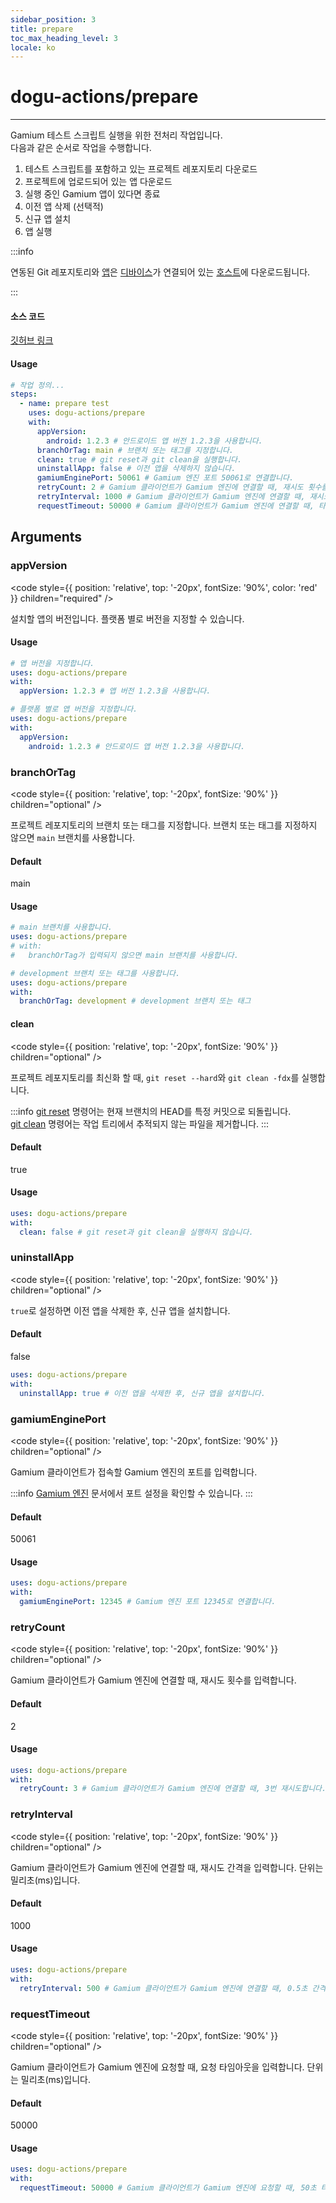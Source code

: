 ```yaml
---
sidebar_position: 3
title: prepare
toc_max_heading_level: 3
locale: ko
---
```


# dogu-actions/prepare

---

Gamium 테스트 스크립트 실행을 위한 전처리 작업입니다.<br/>
다음과 같은 순서로 작업을 수행합니다.

1. 테스트 스크립트를 포함하고 있는 프로젝트 레포지토리 다운로드
2. 프로젝트에 업로드되어 있는 앱 다운로드
3. 실행 중인 Gamium 앱이 있다면 종료
4. 이전 앱 삭제 (선택적)
5. 신규 앱 설치
6. 앱 실행

:::info

연동된 Git 레포지토리와 [앱](/management/project/app)은 [디바이스](/device-farm/device/settings)가 연결되어 있는 [호스트](/device-farm#host-and-dost)에 다운로드됩니다.

:::

#### 소스 코드

[깃허브 링크](https://github.com/dogu-actions/prepare)

#### Usage

```yaml
# 작업 정의...
steps:
  - name: prepare test
    uses: dogu-actions/prepare
    with:
      appVersion:
        android: 1.2.3 # 안드로이드 앱 버전 1.2.3을 사용합니다.
      branchOrTag: main # 브랜치 또는 태그를 지정합니다.
      clean: true # git reset과 git clean을 실행합니다.
      uninstallApp: false # 이전 앱을 삭제하지 않습니다.
      gamiumEnginePort: 50061 # Gamium 엔진 포트 50061로 연결합니다.
      retryCount: 2 # Gamium 클라이언트가 Gamium 엔진에 연결할 때, 재시도 횟수를 2회로 설정합니다.
      retryInterval: 1000 # Gamium 클라이언트가 Gamium 엔진에 연결할 때, 재시도 간격을 1초로 설정합니다.
      requestTimeout: 50000 # Gamium 클라이언트가 Gamium 엔진에 연결할 때, 타임아웃을 30초로 설정합니다.
```

## Arguments

### appVersion

<code
  style={{ position: 'relative', top: '-20px', fontSize: '90%', color: 'red' }}
  children="required"
/>

설치할 앱의 버전입니다. 플랫폼 별로 버전을 지정할 수 있습니다.

#### Usage

```yaml
# 앱 버전을 지정합니다.
uses: dogu-actions/prepare
with:
  appVersion: 1.2.3 # 앱 버전 1.2.3을 사용합니다.
```

```yaml
# 플랫폼 별로 앱 버전을 지정합니다.
uses: dogu-actions/prepare
with:
  appVersion:
    android: 1.2.3 # 안드로이드 앱 버전 1.2.3을 사용합니다.
```

### branchOrTag

<code
  style={{ position: 'relative', top: '-20px', fontSize: '90%' }}
  children="optional"
/>

프로젝트 레포지토리의 브랜치 또는 태그를 지정합니다. 브랜치 또는 태그를 지정하지 않으면 `main` 브랜치를 사용합니다.

#### Default

main

#### Usage

```yaml
# main 브랜치를 사용합니다.
uses: dogu-actions/prepare
# with:
#   branchOrTag가 입력되지 않으면 main 브랜치를 사용합니다.
```

```yaml
# development 브랜치 또는 태그를 사용합니다.
uses: dogu-actions/prepare
with:
  branchOrTag: development # development 브랜치 또는 태그
```

#### clean

<code
  style={{ position: 'relative', top: '-20px', fontSize: '90%' }}
  children="optional"
/>

프로젝트 레포지토리를 최신화 할 때, `git reset --hard`와 `git clean -fdx`를 실행합니다.

:::info
[git reset](https://git-scm.com/docs/git-reset) 명령어는 현재 브랜치의 HEAD를 특정 커밋으로 되돌립니다.<br/>
[git clean](https://git-scm.com/docs/git-clean) 명령어는 작업 트리에서 추적되지 않는 파일을 제거합니다.
:::

#### Default

true

#### Usage

```yaml
uses: dogu-actions/prepare
with:
  clean: false # git reset과 git clean을 실행하지 않습니다.
```

### uninstallApp

<code
  style={{ position: 'relative', top: '-20px', fontSize: '90%' }}
  children="optional"
/>

`true`로 설정하면 이전 앱을 삭제한 후, 신규 앱을 설치합니다.

#### Default

false

```yaml
uses: dogu-actions/prepare
with:
  uninstallApp: true # 이전 앱을 삭제한 후, 신규 앱을 설치합니다.
```

### gamiumEnginePort

<code
  style={{ position: 'relative', top: '-20px', fontSize: '90%' }}
  children="optional"
/>

Gamium 클라이언트가 접속할 Gamium 엔진의 포트를 입력합니다.

:::info
[Gamium 엔진](https://gamium.dogutech.io/docs/engine/unity/server-configuration) 문서에서 포트 설정을 확인할 수 있습니다.
:::

#### Default

50061

#### Usage

```yaml
uses: dogu-actions/prepare
with:
  gamiumEnginePort: 12345 # Gamium 엔진 포트 12345로 연결합니다.
```

### retryCount

<code
  style={{ position: 'relative', top: '-20px', fontSize: '90%' }}
  children="optional"
/>

Gamium 클라이언트가 Gamium 엔진에 연결할 때, 재시도 횟수를 입력합니다.

#### Default

2

#### Usage

```yaml
uses: dogu-actions/prepare
with:
  retryCount: 3 # Gamium 클라이언트가 Gamium 엔진에 연결할 때, 3번 재시도합니다.
```

### retryInterval

<code
  style={{ position: 'relative', top: '-20px', fontSize: '90%' }}
  children="optional"
/>

Gamium 클라이언트가 Gamium 엔진에 연결할 때, 재시도 간격을 입력합니다. 단위는 밀리초(ms)입니다.

#### Default

1000

#### Usage

```yaml
uses: dogu-actions/prepare
with:
  retryInterval: 500 # Gamium 클라이언트가 Gamium 엔진에 연결할 때, 0.5초 간격으로 재시도합니다.
```

### requestTimeout

<code
  style={{ position: 'relative', top: '-20px', fontSize: '90%' }}
  children="optional"
/>

Gamium 클라이언트가 Gamium 엔진에 요청할 때, 요청 타임아웃을 입력합니다. 단위는 밀리초(ms)입니다.

#### Default

50000

#### Usage

```yaml
uses: dogu-actions/prepare
with:
  requestTimeout: 50000 # Gamium 클라이언트가 Gamium 엔진에 요청할 때, 50초 타임아웃을 설정합니다.
```
